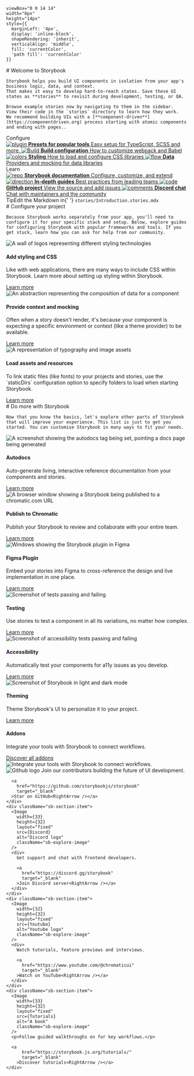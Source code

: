 

    viewBox="0 0 14 14" 
    width="8px" 
    height="14px" 
    style={{ 
      marginLeft: '4px',
      display: 'inline-block',
      shapeRendering: 'inherit',
      verticalAlign: 'middle',
      fill: 'currentColor',
      'path fill': 'currentColor'
    }}
>
  <path d="m11.1 7.35-5.5 5.5a.5.5 0 0 1-.7-.7L10.04 7 4.9 1.85a.5.5 0 1 1 .7-.7l5.5 5.5c.2.2.2.5 0 .7Z" />
</svg>

<Meta title="Index" />

<div className="sb-container">
  <div className='sb-section-title'>
    # Welcome to Storybook

    Storybook helps you build UI components in isolation from your app's business logic, data, and context.
    That makes it easy to develop hard-to-reach states. Save these UI states as **stories** to revisit during development, testing, or QA.

    Browse example stories now by navigating to them in the sidebar.
    View their code in the `stories` directory to learn how they work.
    We recommend building UIs with a [**component-driven**](https://componentdriven.org) process starting with atomic components and ending with pages..
  </div>
  
  <div className="subheading">Configure</div>

  <div className="link-list">
    <a
      className="link-item"
      href="https://storybook.js.org/docs/react/addons/addon-types"
      target="_blank"
    >
      <Image src={Plugin} alt="plugin" />
      <span>
        <strong>Presets for popular tools</strong>
        Easy setup for TypeScript, SCSS and more.
      </span>
    </a>
    <a
      className="link-item"
      href="https://storybook.js.org/docs/react/configure/webpack"
      target="_blank"
    >
      <Image src={StackAlt} alt="Build" />
      <span>
        <strong>Build configuration</strong>
        How to customize webpack and Babel
      </span>
    </a>
    <a
      className="link-item"
      href="https://storybook.js.org/docs/react/configure/styling-and-css"
      target="_blank"
    >
      <Image src={Colors} alt="colors" />
      <span>
        <strong>Styling</strong>
        How to load and configure CSS libraries
      </span>
    </a>
    <a
      className="link-item"
      href="https://storybook.js.org/docs/react/get-started/setup#configure-storybook-for-your-stack"
      target="_blank"
    >
      <Image src={Flow} alt="flow" />
      <span>
        <strong>Data</strong>
        Providers and mocking for data libraries
      </span>
    </a>
  </div>

  <div className="subheading">Learn</div>

  <div className="link-list">
    <a className="link-item" href="https://storybook.js.org/docs" target="_blank">
      <Image src={Repo} alt="repo" />
      <span>
        <strong>Storybook documentation</strong>
        Configure, customize, and extend
      </span>
    </a>
    <a
      className="link-item"
      href="https://storybook.js.org/tutorials/"
      target="_blank"
    >
      <Image src={Direction} alt="direction" />
      <span>
        <strong>In-depth guides</strong>
        Best practices from leading teams
      </span>
    </a>
    <a
      className="link-item"
      href="https://github.com/storybookjs/storybook"
      target="_blank"
    >
      <Image src={Code} alt="code" />
      <span>
        <strong>GitHub project</strong>
        View the source and add issues
      </span>
    </a>
    <a className="link-item" href="https://discord.gg/storybook" target="_blank">
      <Image src={Comments} alt="comments" />
      <span>
        <strong>Discord chat</strong>
        Chat with maintainers and the community
      </span>
    </a>
  </div>

  <div className="tip-wrapper">
    <span className="tip">Tip</span>Edit the Markdown in{' '}
    <code>stories/Introduction.stories.mdx</code>
  </div>
</div>

<div className="sb-container">
  <div className='sb-section-title'>
    # Configure your project

    Because Storybook works separately from your app, you'll need to configure it for your specific stack and setup. Below, explore guides for configuring Storybook with popular frameworks and tools. If you get stuck, learn how you can ask for help from our community.
  </div>
  <div className="sb-section">
    <div className="sb-section-item">
      <Image
        src={Styling}
        alt="A wall of logos representing different styling technologies"
        width={0}
        height={0}
        style={{ width: '100%', height: 'auto' }}
      />
      <h4 className="sb-section-item-heading">Add styling and CSS</h4>
      <p className="sb-section-item-paragraph">Like with web applications, there are many ways to include CSS within Storybook. Learn more about setting up styling within Storybook.</p>
      <a
        href="https://storybook.js.org/docs/configure/styling-and-css"
        target="_blank"
      >Learn more<RightArrow /></a>
    </div>
    <div className="sb-section-item">
      <Image 
        width={0}
        height={0}
        style={{ width: '100%', height: 'auto' }}
        src={Context}
        alt="An abstraction representing the composition of data for a component"
      />
      <h4 className="sb-section-item-heading">Provide context and mocking</h4>
      <p className="sb-section-item-paragraph">Often when a story doesn't render, it's because your component is expecting a specific environment or context (like a theme provider) to be available.</p>
      <a
        href="https://storybook.js.org/docs/writing-stories/decorators#context-for-mocking"
        target="_blank"
      >Learn more<RightArrow /></a>
    </div>
    <div className="sb-section-item">
      <Image 
        width={0}
        height={0}
        style={{ width: '100%', height: 'auto' }} 
        src={Assets} 
        alt="A representation of typography and image assets" 
      />
      <div>
        <h4 className="sb-section-item-heading">Load assets and resources</h4>
        <p className="sb-section-item-paragraph">To link static files (like fonts) to your projects and stories, use the
        `staticDirs` configuration option to specify folders to load when
        starting Storybook.</p>
        <a
          href="https://storybook.js.org/docs/configure/images-and-assets"
          target="_blank"
        >Learn more<RightArrow /></a>
      </div>
    </div>
  </div>
</div>

<div className="sb-container">
  <div className='sb-section-title'>
    # Do more with Storybook

    Now that you know the basics, let's explore other parts of Storybook that will improve your experience. This list is just to get you started. You can customise Storybook in many ways to fit your needs.
  </div>

  <div className="sb-section">
    <div className="sb-features-grid">
      <div className="sb-grid-item">
        <Image 
          width={0}
          height={0}
          style={{ width: '100%', height: 'auto' }} 
          src={Docs} 
          alt="A screenshot showing the autodocs tag being set, pointing a docs page being generated" 
        />
        <h4 className="sb-section-item-heading">Autodocs</h4>
        <p className="sb-section-item-paragraph">Auto-generate living,
          interactive reference documentation from your components and stories.</p>
        <a
          href="https://storybook.js.org/docs/writing-docs/autodocs"
          target="_blank"
        >Learn more<RightArrow /></a>
      </div>
      <div className="sb-grid-item">
        <Image 
          width={0}
          height={0}
          style={{ width: '100%', height: 'auto' }} 
          src={Share} 
          alt="A browser window showing a Storybook being published to a chromatic.com URL" 
        />
        <h4 className="sb-section-item-heading">Publish to Chromatic</h4>
        <p className="sb-section-item-paragraph">Publish your Storybook to review and collaborate with your entire team.</p>
        <a
          href="https://storybook.js.org/docs/sharing/publish-storybook#publish-storybook-with-chromatic"
          target="_blank"
        >Learn more<RightArrow /></a>
      </div>
      <div className="sb-grid-item">
        <Image 
          width={0}
          height={0}
          style={{ width: '100%', height: 'auto' }} 
          src={FigmaPlugin} 
          alt="Windows showing the Storybook plugin in Figma" 
        />
        <h4 className="sb-section-item-heading">Figma Plugin</h4>
        <p className="sb-section-item-paragraph">Embed your stories into Figma to cross-reference the design and live
          implementation in one place.</p>
        <a
          href="https://storybook.js.org/docs/sharing/design-integrations#embed-storybook-in-figma-with-the-plugin"
          target="_blank"
        >Learn more<RightArrow /></a>
      </div>
      <div className="sb-grid-item">
        <Image 
          width={0}
          height={0}
          style={{ width: '100%', height: 'auto' }} 
          src={Testing} 
          alt="Screenshot of tests passing and failing" 
        />
        <h4 className="sb-section-item-heading">Testing</h4>
        <p className="sb-section-item-paragraph">Use stories to test a component in all its variations, no matter how
          complex.</p>
        <a
          href="https://storybook.js.org/docs/writing-tests"
          target="_blank"
        >Learn more<RightArrow /></a>
      </div>
      <div className="sb-grid-item">
        <Image 
          width={0}
          height={0}
          style={{ width: '100%', height: 'auto' }} 
          src={Accessibility} 
          alt="Screenshot of accessibility tests passing and failing" 
        />
        <h4 className="sb-section-item-heading">Accessibility</h4>
        <p className="sb-section-item-paragraph">Automatically test your components for a11y issues as you develop.</p>
        <a
          href="https://storybook.js.org/docs/writing-tests/accessibility-testing"
          target="_blank"
        >Learn more<RightArrow /></a>
      </div>
      <div className="sb-grid-item">
        <Image 
          width={0}
          height={0}
          style={{ width: '100%', height: 'auto' }} 
          src={Theming} 
          alt="Screenshot of Storybook in light and dark mode" 
        />
        <h4 className="sb-section-item-heading">Theming</h4>
        <p className="sb-section-item-paragraph">Theme Storybook's UI to personalize it to your project.</p>
        <a
          href="https://storybook.js.org/docs/configure/theming"
          target="_blank"
        >Learn more<RightArrow /></a>
      </div>
    </div>
  </div>
</div>

<div className='sb-addon'>
  <div className='sb-addon-text'>
    <h4>Addons</h4>
    <p className="sb-section-item-paragraph">Integrate your tools with Storybook to connect workflows.</p>
    <a
        href="https://storybook.js.org/integrations/"
        target="_blank"
      >Discover all addons<RightArrow /></a>
  </div>
  <div className='sb-addon-img'>
    <Image 
      width={650}
      height={347}
      src={AddonLibrary} 
      alt="Integrate your tools with Storybook to connect workflows." 
    />
  </div>
</div>

<div className="sb-section sb-socials">
    <div className="sb-section-item">
      <Image 
        width={32}
        height={32}
        layout="fixed"
        src={Github} 
        alt="Github logo" 
        className="sb-explore-image"
      />
      Join our contributors building the future of UI development.

      <a
        href="https://github.com/storybookjs/storybook"
        target="_blank"
      >Star on GitHub<RightArrow /></a>
    </div>
    <div className="sb-section-item">
      <Image 
        width={33}
        height={32}
        layout="fixed"
        src={Discord} 
        alt="Discord logo" 
        className="sb-explore-image"
      />
      <div>
        Get support and chat with frontend developers.

        <a
          href="https://discord.gg/storybook"
          target="_blank"
        >Join Discord server<RightArrow /></a>
      </div>
    </div>
    <div className="sb-section-item">
      <Image 
        width={32}
        height={32}
        layout="fixed"
        src={Youtube} 
        alt="Youtube logo" 
        className="sb-explore-image"
      />
      <div>
        Watch tutorials, feature previews and interviews.

        <a
          href="https://www.youtube.com/@chromaticui"
          target="_blank"
        >Watch on YouTube<RightArrow /></a>
      </div>
    </div>
    <div className="sb-section-item">
      <Image 
        width={33}
        height={32}
        layout="fixed"
        src={Tutorials} 
        alt="A book" 
        className="sb-explore-image"
      />
      <p>Follow guided walkthroughs on for key workflows.</p>

      <a
          href="https://storybook.js.org/tutorials/"
          target="_blank"
        >Discover tutorials<RightArrow /></a>
    </div>
</div>

<style>
  {`
    .sb-container {
      margin-bottom: 48px;
    }

    .sb-section {
      width: 100%;
      display: flex;
      flex-direction: row;
      gap: 20px;
    }

    img {
      object-fit: cover;
    }

    .sb-section-title {
      margin-bottom: 32px;
    }

    .sb-section a:not(h1 a, h2 a, h3 a) {
      font-size: 14px;
    }

    .sb-section-item, .sb-grid-item {
      flex: 1;
      display: flex;
      flex-direction: column;
    }

    .sb-section-item-heading {
      padding-top: 20px !important;
      padding-bottom: 5px !important;
      margin: 0 !important;
    }
    .sb-section-item-paragraph {
      margin: 0;
      padding-bottom: 10px;
    }

    .sb-chevron {
      margin-left: 5px;
    }

    .sb-features-grid {
      display: grid;
      grid-template-columns: repeat(2, 1fr);
      grid-gap: 32px 20px;
    }

    .sb-socials {
      display: grid;
      grid-template-columns: repeat(4, 1fr);
    }

    .sb-socials p {
      margin-bottom: 10px;
    }

    .sb-explore-image {
      max-height: 32px;
      align-self: flex-start;
    }

    .sb-addon {
      width: 100%;
      display: flex;
      align-items: center;
      position: relative;
      background-color: #EEF3F8;
      border-radius: 5px;
      border: 1px solid rgba(0, 0, 0, 0.05);
      background: #EEF3F8;
      height: 180px;
      margin-bottom: 48px;
      overflow: hidden;
    }

    .sb-addon-text {
      padding-left: 48px;
      max-width: 240px;
    }

    .sb-addon-text h4 {
      padding-top: 0px;
    }

    .sb-addon-img {
      position: absolute;
      left: 345px;
      top: 0;
      height: 100%;
      width: 200%;
      overflow: hidden;
    }

    .sb-addon-img img {
      width: 650px;
      transform: rotate(-15deg);
      margin-left: 40px;
      margin-top: -72px;
      box-shadow: 0 0 1px rgba(255, 255, 255, 0);
      backface-visibility: hidden;
    }

    @media screen and (max-width: 800px) {
      .sb-addon-img {
        left: 300px;
      }
    }

    @media screen and (max-width: 600px) {
      .sb-section {
        flex-direction: column;
      }

      .sb-features-grid {
        grid-template-columns: repeat(1, 1fr);
      }

      .sb-socials {
        grid-template-columns: repeat(2, 1fr);
      }

      .sb-addon {
        height: 280px;
        align-items: flex-start;
        padding-top: 32px;
        overflow: hidden;
      }

      .sb-addon-text {
        padding-left: 24px;
      }

      .sb-addon-img {
        right: 0;
        left: 0;
        top: 130px;
        bottom: 0;
        overflow: hidden;
        height: auto;
        width: 124%;
      }

      .sb-addon-img img {
        width: 1200px;
        transform: rotate(-12deg);
        margin-left: 0;
        margin-top: 48px;
        margin-bottom: -40px;
        margin-left: -24px;
      }
    }

    // custom

    .subheading {
      --mediumdark: '#999999';
      font-weight: 900;
      font-size: 13px;
      color: #999;
      letter-spacing: 6px;
      line-height: 24px;
      text-transform: uppercase;
      margin-bottom: 12px;
      margin-top: 40px;
    }

    .link-list {
      display: grid;
      grid-template-columns: 1fr;
      grid-template-rows: 1fr 1fr;
      row-gap: 10px;
    }

    @media (min-width: 620px) {
      .link-list {
        row-gap: 20px;
        column-gap: 20px;
        grid-template-columns: 1fr 1fr;
      }
    }

    @media all and (-ms-high-contrast:none) {
    .link-list {
        display: -ms-grid;
        -ms-grid-columns: 1fr 1fr;
        -ms-grid-rows: 1fr 1fr;
      }
    }

    .link-item {
      display: block;
      padding: 20px 30px 20px 15px;
      border: 1px solid #00000010;
      border-radius: 5px;
      transition: background 150ms ease-out, border 150ms ease-out, transform 150ms ease-out;
      color: #333333;
      display: flex;
      align-items: flex-start;
    }

    .link-item:hover {
      border-color: #1EA7FD50;
      transform: translate3d(0, -3px, 0);
      box-shadow: rgba(0, 0, 0, 0.08) 0 3px 10px 0;
    }

    .link-item:active {
      border-color: #1EA7FD;
      transform: translate3d(0, 0, 0);
    }

    .link-item strong {
      font-weight: 700;
      display: block;
      margin-bottom: 2px;
    }

    .link-item img {
      height: 40px;
      width: 40px;
      margin: 16px 0px;
      margin-right: 15px;
      flex: none;
    }

    .link-item span {
      font-size: 14px;
      line-height: 20px;
    }

    .tip {
      display: inline-block;
      border-radius: 1em;
      font-size: 11px;
      line-height: 12px;
      font-weight: 700;
      background: #E7FDD8;
      color: #66BF3C;
      padding: 4px 12px;
      margin-right: 10px;
      vertical-align: top;
    }

    .tip-wrapper {
      font-size: 13px;
      line-height: 20px;
      margin-top: 40px;
      margin-bottom: 40px;
    }

    .tip-wrapper code {
      font-size: 12px;
      display: inline-block;
    }
  `}
</style>
